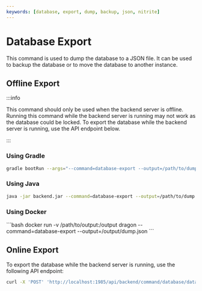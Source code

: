 ```yaml
---
keywords: [database, export, dump, backup, json, nitrite]
---
```


# Database Export
This command is used to dump the database to a JSON file. It can be used to backup the database or to move the database to another instance.

## Offline Export
:::info

This command should only be used when the backend server is offline. Running this command while the backend server is running may not work as the database could be locked. To export the database while the backend server is running, use the API endpoint below.

:::

### Using Gradle
```bash
gradle bootRun --args="--command=database-export --output=/path/to/dump.json"
```

### Using Java
```bash
java -jar backend.jar --command=database-export --output=/path/to/dump.json
```

### Using Docker
<WIPS />
```bash
docker run -v /path/to/output:/output dragon --command=database-export --output=/output/dump.json
```

## Online Export
To export the database while the backend server is running, use the following API endpoint:
```bash
curl -X 'POST' 'http://localhost:1985/api/backend/command/database/database/export'
```